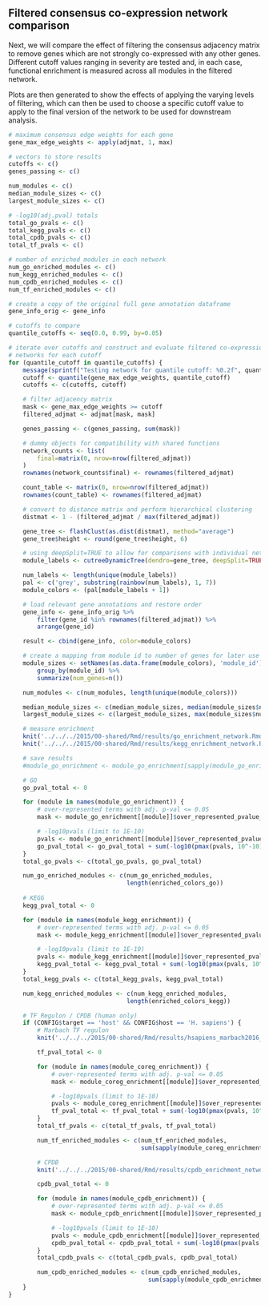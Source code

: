 ## Filtered consensus co-expression network comparison

Next, we will compare the effect of filtering the consensus adjacency matrix to
remove genes which are not strongly co-expressed with any other genes.
Different cutoff values ranging in severity are tested and, in each case,
functional enrichment is measured across all modules in the filtered network.

Plots are then generated to show the effects of applying the varying levels of
filtering, which can then be used to choose a specific cutoff value to apply to
the final version of the network to be used for downstream analysis.

```r
# maximum consensus edge weights for each gene
gene_max_edge_weights <- apply(adjmat, 1, max)

# vectors to store results
cutoffs <- c()
genes_passing <- c()

num_modules <- c()
median_module_sizes <- c()
largest_module_sizes <- c()

# -log10(adj.pval) totals
total_go_pvals <- c()
total_kegg_pvals <- c()
total_cpdb_pvals <- c()
total_tf_pvals <- c()

# number of enriched modules in each network
num_go_enriched_modules <- c()
num_kegg_enriched_modules <- c()
num_cpdb_enriched_modules <- c()
num_tf_enriched_modules <- c()

# create a copy of the original full gene annotation dataframe
gene_info_orig <- gene_info

# cutoffs to compare
quantile_cutoffs <- seq(0.0, 0.99, by=0.05)

# iterate over cutoffs and construct and evaluate filtered co-expression 
# networks for each cutoff
for (quantile_cutoff in quantile_cutoffs) {
    message(sprintf("Testing network for quantile cutoff: %0.2f", quantile_cutoff))
    cutoff <- quantile(gene_max_edge_weights, quantile_cutoff)
    cutoffs <- c(cutoffs, cutoff)

    # filter adjacency matrix
    mask <- gene_max_edge_weights >= cutoff
    filtered_adjmat <- adjmat[mask, mask]

    genes_passing <- c(genes_passing, sum(mask))

    # dummy objects for compatibility with shared functions
    network_counts <- list(
        final=matrix(0, nrow=nrow(filtered_adjmat))
    )
    rownames(network_counts$final) <- rownames(filtered_adjmat)

    count_table <- matrix(0, nrow=nrow(filtered_adjmat)) 
    rownames(count_table) <- rownames(filtered_adjmat)

    # convert to distance matrix and perform hierarchical clustering
    distmat <- 1 - (filtered_adjmat / max(filtered_adjmat))

    gene_tree <- flashClust(as.dist(distmat), method="average")
    gene_tree$height <- round(gene_tree$height, 6)

    # using deepSplit=TRUE to allow for comparisons with individual networks
    module_labels <- cutreeDynamicTree(dendro=gene_tree, deepSplit=TRUE, minModuleSize=10)

    num_labels <- length(unique(module_labels))
    pal <- c('grey', substring(rainbow(num_labels), 1, 7))
    module_colors <- (pal[module_labels + 1])

    # load relevant gene annotations and restore order
    gene_info <- gene_info_orig %>% 
        filter(gene_id %in% rownames(filtered_adjmat)) %>%
        arrange(gene_id)

    result <- cbind(gene_info, color=module_colors)

    # create a mapping from module id to number of genes for later use
    module_sizes <- setNames(as.data.frame(module_colors), 'module_id') %>% 
        group_by(module_id) %>% 
        summarize(num_genes=n())

    num_modules <- c(num_modules, length(unique(module_colors)))

    median_module_sizes <- c(median_module_sizes, median(module_sizes$num_genes))
    largest_module_sizes <- c(largest_module_sizes, max(module_sizes$num_genes))

    # measure enrichment
    knit('../../../2015/00-shared/Rmd/results/go_enrichment_network.Rmd', quiet=TRUE, output=tempfile())
    knit('../../../2015/00-shared/Rmd/results/kegg_enrichment_network.Rmd', quiet=TRUE, output=tempfile())

    # save results
    #module_go_enrichment <- module_go_enrichment[sapply(module_go_enrichment, nrow) > 0] 

    # GO
    go_pval_total <- 0

    for (module in names(module_go_enrichment)) {
        # over-represented terms with adj. p-val <= 0.05
        mask <- module_go_enrichment[[module]]$over_represented_pvalue_adj <= 0.05

        # -log10pvals (limit to 1E-10)
        pvals <- module_go_enrichment[[module]]$over_represented_pvalue_adj[mask]
        go_pval_total <- go_pval_total + sum(-log10(pmax(pvals, 10^-10)))
    }
    total_go_pvals <- c(total_go_pvals, go_pval_total)

    num_go_enriched_modules <- c(num_go_enriched_modules,
                                 length(enriched_colors_go))
    
    # KEGG
    kegg_pval_total <- 0

    for (module in names(module_kegg_enrichment)) {
        # over-represented terms with adj. p-val <= 0.05
        mask <- module_kegg_enrichment[[module]]$over_represented_pvalue_adj <= 0.05

        # -log10pvals (limit to 1E-10)
        pvals <- module_kegg_enrichment[[module]]$over_represented_pvalue_adj[mask]
        kegg_pval_total <- kegg_pval_total + sum(-log10(pmax(pvals, 10^-10)))
    }
    total_kegg_pvals <- c(total_kegg_pvals, kegg_pval_total)

    num_kegg_enriched_modules <- c(num_kegg_enriched_modules,
                                 length(enriched_colors_kegg))

    # TF Regulon / CPDB (human only)
    if (CONFIG$target == 'host' && CONFIG$host == 'H. sapiens') {
        # Marbach TF regulon
        knit('../../../2015/00-shared/Rmd/results/hsapiens_marbach2016_tf_enrichment.Rmd', quiet=TRUE, output=tempfile())

        tf_pval_total <- 0

        for (module in names(module_coreg_enrichment)) {
            # over-represented terms with adj. p-val <= 0.05
            mask <- module_coreg_enrichment[[module]]$over_represented_pvalue_adj <= 0.05

            # -log10pvals (limit to 1E-10)
            pvals <- module_coreg_enrichment[[module]]$over_represented_pvalue_adj[mask]
            tf_pval_total <- tf_pval_total + sum(-log10(pmax(pvals, 10^-10)))
        }
        total_tf_pvals <- c(total_tf_pvals, tf_pval_total)

        num_tf_enriched_modules <- c(num_tf_enriched_modules,
                                     sum(sapply(module_coreg_enrichment, nrow) > 0))

        # CPDB
        knit('../../../2015/00-shared/Rmd/results/cpdb_enrichment_network.Rmd', quiet=TRUE, output=tempfile())

        cpdb_pval_total <- 0

        for (module in names(module_cpdb_enrichment)) {
            # over-represented terms with adj. p-val <= 0.05
            mask <- module_cpdb_enrichment[[module]]$over_represented_pvalue_adj <= 0.05

            # -log10pvals (limit to 1E-10)
            pvals <- module_cpdb_enrichment[[module]]$over_represented_pvalue_adj[mask]
            cpdb_pval_total <- cpdb_pval_total + sum(-log10(pmax(pvals, 10^-10)))
        }
        total_cpdb_pvals <- c(total_cpdb_pvals, cpdb_pval_total)

        num_cpdb_enriched_modules <- c(num_cpdb_enriched_modules,
                                       sum(sapply(module_cpdb_enrichment, nrow) > 0))
    }
}
```

